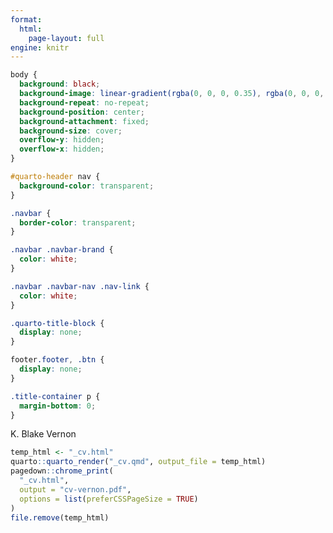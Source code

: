 ```yaml
---
format: 
  html:
    page-layout: full
engine: knitr
---
```


```css

body {
  background: black;
  background-image: linear-gradient(rgba(0, 0, 0, 0.35), rgba(0, 0, 0, 0.5)), url("images/green_grass_valley.jpg");
  background-repeat: no-repeat;
  background-position: center;
  background-attachment: fixed;
  background-size: cover;
  overflow-y: hidden;
  overflow-x: hidden;
}

#quarto-header nav {
  background-color: transparent;
}

.navbar {
  border-color: transparent;
}

.navbar .navbar-brand {
  color: white;
}

.navbar .navbar-nav .nav-link {
  color: white;
}

.quarto-title-block {
  display: none;
}

footer.footer, .btn {
  display: none;
}

.title-container p {
  margin-bottom: 0;
}

```

:::::: {.grid .align-items-end .h-100 .w-100 .title-container}
::: {.g-col-12 .text-end .text-white .fw-bold .fs-3}
K. Blake Vernon
:::
::::::

```r
temp_html <- "_cv.html"
quarto::quarto_render("_cv.qmd", output_file = temp_html)
pagedown::chrome_print(
  "_cv.html",
  output = "cv-vernon.pdf",
  options = list(preferCSSPageSize = TRUE)
)
file.remove(temp_html)
```